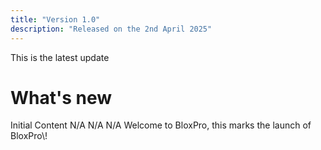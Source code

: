 ```yaml
---
title: "Version 1.0"
description: "Released on the 2nd April 2025"
---
```


<Check>
  This is the latest update
</Check>

# What's new

<AccordionGroup>
  <Accordion title="Added" description="Added Features" icon="plus">
    Initial Content
  </Accordion>
  <Accordion title="Fixed" description="Bug Fixes" icon="wrench">
    N/A
  </Accordion>
  <Accordion title="Changed" description="Other Changes" icon="gear">
    N/A
  </Accordion>
  <Accordion title="Removed" description="Removed Features" icon="trash">
    N/A
  </Accordion>
</AccordionGroup>

<Accordion title="Notes" description="Anything else" icon="sheet-plastic">
  Welcome to BloxPro, this marks the launch of BloxPro\!
</Accordion>